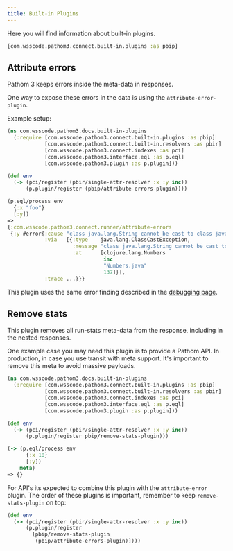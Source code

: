 ```yaml
---
title: Built-in Plugins
---
```


Here you will find information about built-in plugins.

```clojure
[com.wsscode.pathom3.connect.built-in.plugins :as pbip]
```

## Attribute errors

Pathom 3 keeps errors inside the meta-data in responses.

One way to expose these errors in the data is using the `attribute-error-plugin`.

Example setup:

```clojure
(ns com.wsscode.pathom3.docs.built-in-plugins
  (:require [com.wsscode.pathom3.connect.built-in.plugins :as pbip]
            [com.wsscode.pathom3.connect.built-in.resolvers :as pbir]
            [com.wsscode.pathom3.connect.indexes :as pci]
            [com.wsscode.pathom3.interface.eql :as p.eql]
            [com.wsscode.pathom3.plugin :as p.plugin]))

(def env
  (-> (pci/register (pbir/single-attr-resolver :x :y inc))
      (p.plugin/register (pbip/attribute-errors-plugin))))

(p.eql/process env
  {:x "foo"}
  [:y])
=>
{:com.wsscode.pathom3.connect.runner/attribute-errors
 {:y #error{:cause "class java.lang.String cannot be cast to class java.lang.Number (java.lang.String and java.lang.Number are in module java.base of loader 'bootstrap')",
            :via   [{:type    java.lang.ClassCastException,
                     :message "class java.lang.String cannot be cast to class java.lang.Number (java.lang.String and java.lang.Number are in module java.base of loader 'bootstrap')",
                     :at      [clojure.lang.Numbers
                               inc
                               "Numbers.java"
                               137]}],
            :trace ...}}}
```

This plugin uses the same error finding described in the [debugging page](debugging.mdx#error-for-some-attribute).

## Remove stats

This plugin removes all run-stats meta-data from the response, including in the nested
responses.

One example case you may need this plugin is to provide a Pathom API. In production, in case you
use transit with meta support. It's important to remove this meta to avoid massive payloads.

```clojure
(ns com.wsscode.pathom3.docs.built-in-plugins
  (:require [com.wsscode.pathom3.connect.built-in.plugins :as pbip]
            [com.wsscode.pathom3.connect.built-in.resolvers :as pbir]
            [com.wsscode.pathom3.connect.indexes :as pci]
            [com.wsscode.pathom3.interface.eql :as p.eql]
            [com.wsscode.pathom3.plugin :as p.plugin]))

(def env
  (-> (pci/register (pbir/single-attr-resolver :x :y inc))
      (p.plugin/register pbip/remove-stats-plugin)))

(-> (p.eql/process env
      {:x 10}
      [:y])
    meta)
=> {}
```

For API's its expected to combine this plugin with the `attribute-error` plugin. The
order of these plugins is important, remember to keep `remove-stats-plugin` on top:

```clojure
(def env
  (-> (pci/register (pbir/single-attr-resolver :x :y inc))
      (p.plugin/register
        [pbip/remove-stats-plugin
         (pbip/attribute-errors-plugin)])))
```
